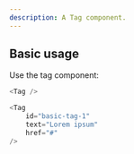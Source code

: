 ```yaml
---
description: A Tag component.
---
```



## Basic usage

Use the tag component:

```js
<Tag />
```

```js live
<Tag
    id="basic-tag-1"
    text="Lorem ipsum"
    href="#"
/>
```
